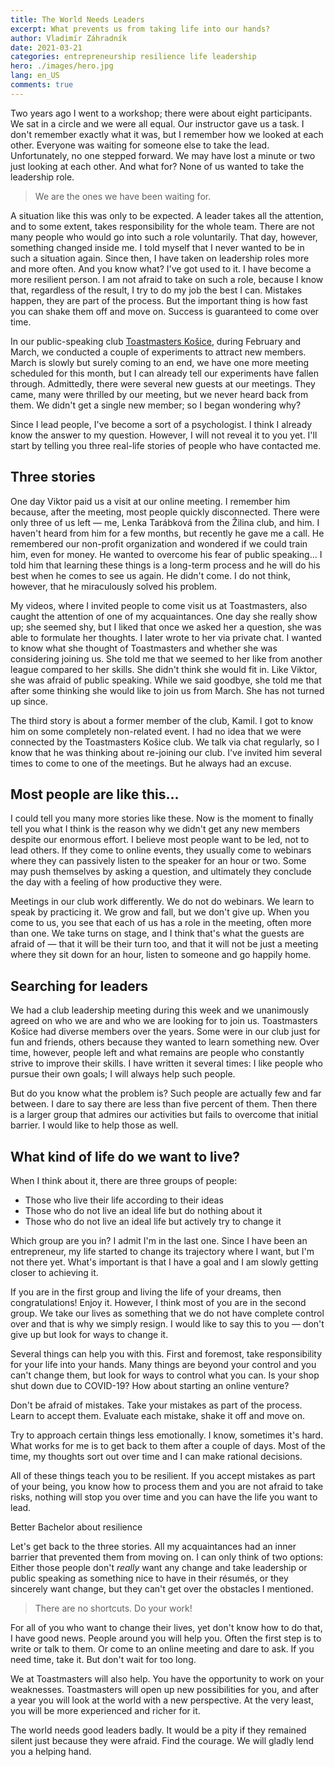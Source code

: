 ```yaml
---
title: The World Needs Leaders
excerpt: What prevents us from taking life into our hands?
author: Vladimír Záhradník
date: 2021-03-21
categories: entrepreneurship resilience life leadership
hero: ./images/hero.jpg
lang: en_US
comments: true
---
```


Two years ago I went to a workshop; there were about eight participants. We sat in a circle and we were all equal. Our instructor gave us a task. I don't remember exactly what it was, but I remember how we looked at each other. Everyone was waiting for someone else to take the lead. Unfortunately, no one stepped forward. We may have lost a minute or two just looking at each other. And what for? None of us wanted to take the leadership role.

> We are the ones we have been waiting for.

A situation like this was only to be expected. A leader takes all the attention, and to some extent, takes responsibility for the whole team. There are not many people who would go into such a role voluntarily. That day, however, something changed inside me. I told myself that I never wanted to be in such a situation again. Since then, I have taken on leadership roles more and more often. And you know what? I've got used to it. I have become a more resilient person. I am not afraid to take on such a role, because I know that, regardless of the result, I try to do my job the best I can. Mistakes happen, they are part of the process. But the important thing is how fast you can shake them off and move on. Success is guaranteed to come over time.

In our public-speaking club [Toastmasters Košice][tm-kosice], during February and March, we conducted a couple of experiments to attract new members. March is slowly but surely coming to an end, we have one more meeting scheduled for this month, but I can already tell our experiments have fallen through. Admittedly, there were several new guests at our meetings. They came, many were thrilled by our meeting, but we never heard back from them. We didn't get a single new member; so I began wondering why?

Since I lead people, I've become a sort of a psychologist. I think I already know the answer to my question. However, I will not reveal it to you yet. I'll start by telling you three real-life stories of people who have contacted me.

## Three stories
One day Viktor paid us a visit at our online meeting. I remember him because, after the meeting, most people quickly disconnected. There were only three of us left — me, Lenka Tarábková from the Žilina club, and him. I haven't heard from him for a few months, but recently he gave me a call. He remembered our non-profit organization and wondered if we could train him, even for money. He wanted to overcome his fear of public speaking... I told him that learning these things is a long-term process and he will do his best when he comes to see us again. He didn't come. I do not think, however, that he miraculously solved his problem.

My videos, where I invited people to come visit us at Toastmasters, also caught the attention of one of my acquaintances. One day she really show up; she seemed shy, but I liked that once we asked her a question, she was able to formulate her thoughts. I later wrote to her via private chat. I wanted to know what she thought of Toastmasters and whether she was considering joining us. She told me that we seemed to her like from another league compared to her skills. She didn't think she would fit in. Like Viktor, she was afraid of public speaking. While we said goodbye, she told me that after some thinking she would like to join us from March. She has not turned up since.

The third story is about a former member of the club, Kamil. I got to know him on some completely non-related event. I had no idea that we were connected by the Toastmasters Košice club. We talk via chat regularly, so I know that he was thinking about re-joining our club. I've invited him several times to come to one of the meetings. But he always had an excuse.

## Most people are like this...
I could tell you many more stories like these. Now is the moment to finally tell you what I think is the reason why we didn't get any new members despite our enormous effort. I believe most people want to be led, not to lead others. If they come to online events, they usually come to webinars where they can passively listen to the speaker for an hour or two. Some may push themselves by asking a question, and ultimately they conclude the day with a feeling of how productive they were.

Meetings in our club work differently. We do not do webinars. We learn to speak by practicing it. We grow and fall, but we don't give up. When you come to us, you see that each of us has a role in the meeting, often more than one. We take turns on stage, and I think that's what the guests are afraid of — that it will be their turn too, and that it will not be just a meeting where they sit down for an hour, listen to someone and go happily home.

## Searching for leaders
We had a club leadership meeting during this week and we unanimously agreed on who we are and who we are looking for to join us. Toastmasters Košice had diverse members over the years. Some were in our club just for fun and friends, others because they wanted to learn something new. Over time, however, people left and what remains are people who constantly strive to improve their skills. I have written it several times: I like people who pursue their own goals; I will always help such people.

But do you know what the problem is? Such people are actually few and far between. I dare to say there are less than five percent of them. Then there is a larger group that admires our activities but fails to overcome that initial barrier. I would like to help those as well.

## What kind of life do we want to live?
When I think about it, there are three groups of people:
- Those who live their life according to their ideas
- Those who do not live an ideal life but do nothing about it
- Those who do not live an ideal life but actively try to change it

Which group are you in? I admit I'm in the last one. Since I have been an entrepreneur, my life started to change its trajectory where I want, but I'm not there yet. What's important is that I have a goal and I am slowly getting closer to achieving it.

If you are in the first group and living the life of your dreams, then congratulations! Enjoy it. However, I think most of you are in the second group. We take our lives as something that we do not have complete control over and that is why we simply resign. I would like to say this to you — don't give up but look for ways to change it.

Several things can help you with this. First and foremost, take responsibility for your life into your hands. Many things are beyond your control and you can't change them, but look for ways to control what you can. Is your shop shut down due to COVID-19? How about starting an online venture?

Don't be afraid of mistakes. Take your mistakes as part of the process. Learn to accept them. Evaluate each mistake, shake it off and move on.

Try to approach certain things less emotionally. I know, sometimes it's hard. What works for me is to get back to them after a couple of days. Most of the time, my thoughts sort out over time and I can make rational decisions.

All of these things teach you to be resilient. If you accept mistakes as part of your being, you know how to process them and you are not afraid to take risks, nothing will stop you over time and you can have the life you want to lead. 

<div class="Image__Medium">
  <YouTube videoId="Suwr1IFAxfs" />
  <figcaption>Better Bachelor about resilience</figcaption>
</div>

Let's get back to the three stories. All my acquaintances had an inner barrier that prevented them from moving on. I can only think of two options: Either those people don't *really* want any change and take leadership or public speaking as something nice to have in their résumés, or they sincerely want change, but they can't get over the obstacles I mentioned.

> There are no shortcuts. Do your work!

For all of you who want to change their lives, yet don't know how to do that, I have good news. People around you will help you. Often the first step is to write or talk to them. Or come to an online meeting and dare to ask. If you need time, take it. But don't wait for too long.

We at Toastmasters will also help. You have the opportunity to work on your weaknesses. Toastmasters will open up new possibilities for you, and after a year you will look at the world with a new perspective. At the very least, you will be more experienced and richer for it.

The world needs good leaders badly. It would be a pity if they remained silent just because they were afraid. Find the courage. We will gladly lend you a helping hand.


[//]: # (Used references)
[tm-kosice]: https://www.toastmasterskosice.sk/
